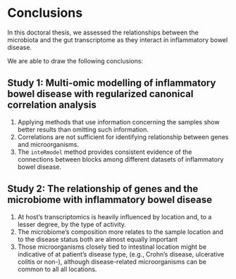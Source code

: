 # Conclusions

In this doctoral thesis, we assessed the relationships between the microbiota and the gut transcriptome as they interact in inflammatory bowel disease.

We are able to draw the following conclusions:

## Study 1: Multi-omic modelling of inflammatory bowel disease with regularized canonical correlation analysis

1.  Applying methods that use information concerning the samples show better results than omitting such information.
2.  Correlations are not sufficient for identifying relationship between genes and microorganisms.
3.  The `inteRmodel` method provides consistent evidence of the connections between blocks among different datasets of inflammatory bowel disease.

## Study 2: The relationship of genes and the microbiome with inflammatory bowel disease

1.  At host's transcriptomics is heavily influenced by location and, to a lesser degree, by the type of activity.
2.  The microbiome's composition more relates to the sample location and to the disease status both are almost equally important
3.  Those microorganisms closely tied to intestinal location might be indicative of at patient's disease type, (e.g., Crohn's disease, ulcerative colitis or non-\acr{IBD}), although disease-related microorganisms can be common to all all locations.
